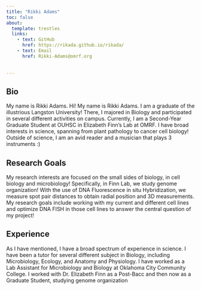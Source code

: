 ```yaml
---
title: "Rikki Adams"
toc: false
about:
  template: trestles
  links:
    - text: GitHub
      href: https://rikada.github.io/rikada/
    - text: Email
      href: Rikki-Adams@omrf.org
      
      
---
```


::: {.column-page}

## Bio
My name is Rikki Adams. Hi! My name is Rikki Adams. I am a graduate of the illustrious Langston University! There, I majored in Biology and participated in several different activities on campus. Currently, I am a Second-Year Graduate Student at OUHSC in Elizabeth Finn's Lab
at OMRF. I have broad interests in science, spanning from plant pathology to cancer cell biology! Outside of science, I am an avid reader and a musician that plays 3 instruments :)

## Research Goals
My research interests are focused on the small sides of biology, in cell biology and microbiology! Specifically, in Finn Lab, we study genome organization! With the use of DNA Fluorescence in situ Hybridization, we measure spot pair distances to obtain radial position and 3D measurements. My research goals include working with my current and different cell lines and optimize DNA FISH in those cell lines to answer the central question of my project!

## Experience
As I have mentioned, I have a broad spectrum of experience in science. I have been a tutor for several different subject in Biology, including Microbiology, Ecology, and Anatomy and Physiology. I have worked as a Lab Assistant for Microbiology and Biology at Oklahoma City Community College. I worked with Dr. Elizabeth Finn as a Post-Bacc and then now as a Graduate Student, studying genome organization

:::